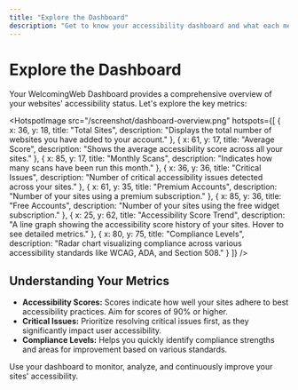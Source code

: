 ```yaml
---
title: "Explore the Dashboard"
description: "Get to know your accessibility dashboard and what each metric means."
---
```



# Explore the Dashboard

Your WelcomingWeb Dashboard provides a comprehensive overview of your websites' accessibility status. Let's explore the key metrics:

<HotspotImage
  src="/screenshot/dashboard-overview.png"
  hotspots={[
    {
      x: 36,
      y: 18,
      title: "Total Sites",
      description: "Displays the total number of websites you have added to your account."
    },
    {
      x: 61,
      y: 17,
      title: "Average Score",
      description: "Shows the average accessibility score across all your sites."
    },
    {
      x: 85,
      y: 17,
      title: "Monthly Scans",
      description: "Indicates how many scans have been run this month."
    },
    {
      x: 36,
      y: 36,
      title: "Critical Issues",
      description: "Number of critical accessibility issues detected across your sites."
    },
    {
      x: 61,
      y: 35,
      title: "Premium Accounts",
      description: "Number of your sites using a premium subscription."
    },
    {
      x: 85,
      y: 36,
      title: "Free Accounts",
      description: "Number of your sites using the free widget subscription."
    },
    {
      x: 25,
      y: 62,
      title: "Accessibility Score Trend",
      description: "A line graph showing the accessibility score history of your sites. Hover to see detailed metrics."
    },
    {
      x: 80,
      y: 75,
      title: "Compliance Levels",
      description: "Radar chart visualizing compliance across various accessibility standards like WCAG, ADA, and Section 508."
    }
  ]}
/>

## Understanding Your Metrics

- **Accessibility Scores:** Scores indicate how well your sites adhere to best accessibility practices. Aim for scores of 90% or higher.
- **Critical Issues:** Prioritize resolving critical issues first, as they significantly impact user accessibility.
- **Compliance Levels:** Helps you quickly identify compliance strengths and areas for improvement based on various standards.

Use your dashboard to monitor, analyze, and continuously improve your sites' accessibility.
